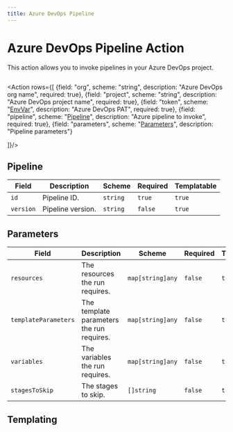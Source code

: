 ```yaml
---
title: Azure DevOps Pipeline
---
```



# <Icon name="azure-devops"/> Azure DevOps Pipeline Action

This action allows you to invoke pipelines in your Azure DevOps project.

```yaml title="invoke-azure-devops-pipeline.yaml" file=../../../modules/mission-control/fixtures/playbooks/azure-devops.yaml

```

<Action rows={[
  {field: "org", scheme: "string", description: "Azure DevOps org name", required: true},
  {field: "project", scheme: "string", description: "Azure DevOps project name", required: true},
  {field: "token", scheme: "[EnvVar](/reference/env-var)", description: "Azure DevOps PAT", required: true},
  {field: "pipeline", scheme: "[Pipeline](#pipeline)", description: "Azure pipeline to invoke", required: true},
  {field: "parameters", scheme: "[Parameters](#parameters)", description: "Pipeline parameters"}

]}/>

## Pipeline

| Field     | Description       | Scheme   | Required | Templatable |
| --------- | ----------------- | -------- | -------- | ----------- |
| `id`      | Pipeline ID.      | `string` | `true`   | `true`      |
| `version` | Pipeline version. | `string` | `false`  | `true`      |

## Parameters

| Field                | Description                               | Scheme           | Required | Templatable |
| -------------------- | ----------------------------------------- | ---------------- | -------- | ----------- |
| `resources`          | The resources the run requires.           | `map[string]any` | `false`  | `true`      |
| `templateParameters` | The template parameters the run requires. | `map[string]any` | `false`  | `true`      |
| `variables`          | The variables the run requires.           | `map[string]any` | `false`  | `true`      |
| `stagesToSkip`       | The stages to skip.                       | `[]string`       | `false`  | `true`      |

## Templating

<Templating />
